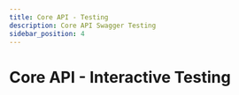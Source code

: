```yaml
---
title: Core API - Testing
description: Core API Swagger Testing
sidebar_position: 4
---
```



<!-- import ThemedSwaggerUI from '@site/src/components/ThemedSwaggerUI'; -->

# Core API - Interactive Testing

<SwaggerUI 
  url="/openapi/sivi-general-api-core-openapi.json" 
  tryItOutEnabled={false}
  docExpansion="list"
  defaultModelsExpandDepth={-1}
/>
